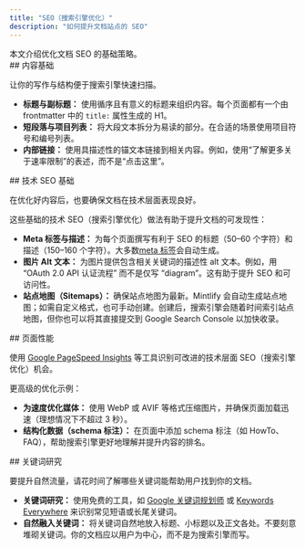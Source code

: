```yaml
---
title: "SEO（搜索引擎优化）"
description: "如何提升文档站点的 SEO"
---
```


<Tip>
  本文介绍优化文档 SEO 的基础策略。
</Tip>

<div id="content-basics">
  ## 内容基础
</div>

让你的写作与结构便于搜索引擎快速扫描。

* **标题与副标题：** 使用循序且有意义的标题来组织内容。每个页面都有一个由 frontmatter 中的 `title:` 属性生成的 H1。
* **短段落与项目列表：** 将大段文本拆分为易读的部分。在合适的场景使用项目符号和编号列表。
* **内部链接：** 使用具描述性的锚文本链接到相关内容。例如，使用“了解更多关于速率限制”的表述，而不是“点击这里”。

<div id="technical-seo-basics">
  ## 技术 SEO 基础
</div>

在优化好内容后，也要确保文档在技术层面表现良好。

这些基础的技术 SEO（搜索引擎优化）做法有助于提升文档的可发现性：

* **Meta 标签与描述：** 为每个页面撰写有利于 SEO 的标题（50–60 个字符）和描述（150–160 个字符）。大多数[meta 标签](/zh/optimize/seo)会自动生成。
* **图片 Alt 文本：** 为图片提供包含相关关键词的描述性 alt 文本。例如，用 “OAuth 2.0 API 认证流程” 而不是仅写 “diagram”。这有助于提升 SEO 和可访问性。
* **站点地图（Sitemaps）：** 确保站点地图为最新。Mintlify 会自动生成站点地图；如需自定义格式，也可手动创建。创建后，搜索引擎会随着时间索引站点地图，但你也可以将其直接提交到 Google Search Console 以加快收录。

<div id="page-performance">
  ## 页面性能
</div>

使用 [Google PageSpeed Insights](https://pagespeed.web.dev) 等工具识别可改进的技术层面 SEO（搜索引擎优化）机会。

更高级的优化示例：

* **为速度优化媒体：** 使用 WebP 或 AVIF 等格式压缩图片，并确保页面加载迅速（理想情况下不超过 3 秒）。
* **结构化数据（schema 标注）：** 在页面中添加 schema 标注（如 HowTo、FAQ），帮助搜索引擎更好地理解并提升内容的排名。

<div id="keyword-research">
  ## 关键词研究
</div>

要提升自然流量，请花时间了解哪些关键词能帮助用户找到你的文档。

* **关键词研究：** 使用免费的工具，如 [Google 关键词规划师](https://ads.google.com/intl/en_us/home/tools/keyword-planner/) 或 [Keywords Everywhere](https://keywordseverywhere.com) 来识别常见短语或长尾关键词。
* **自然融入关键词：** 将关键词自然地放入标题、小标题以及正文各处。不要刻意堆砌关键词。你的文档应以用户为中心，而不是为搜索引擎而写。